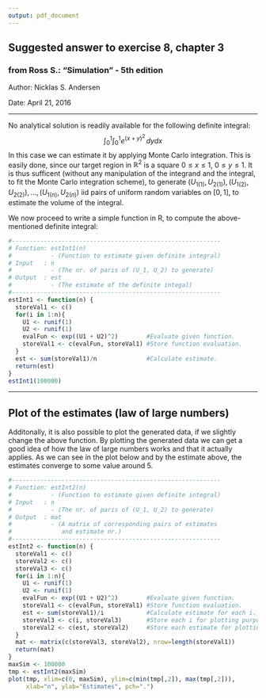 ```yaml
---
output: pdf_document
---
```

Suggested answer to exercise 8, chapter 3
---

### from Ross S.: "Simulation" - 5th edition

####### Author: Nicklas S. Andersen
####### Date: April 21, 2016

------

No analytical solution is readily available for the following definite integral:
$$\int_{0}^{1}\int_{0}^{1} e^{(x+y)^2}\,dydx$$
In this case we can estimate it by applying Monte Carlo integration. This is easily done, since our target region in $\mathbb{R}^2$ is a square $0 \leq x \leq 1$, $0 \leq y \leq 1$. It is thus sufficent (without any manipulation of the integrand and the integral, to fit the Monte Carlo integration scheme), to generate $(U_{1(1)}, U_{2(1)}), (U_{1(2)},U_{2(2)}),. . .,(U_{1(n)},U_{2(n)})$ iid pairs of uniform random variables on $\left[0, 1\right]$, to estimate the volume of the integral.

We now proceed to write a simple function in R, to compute the above-mentioned definite integral:
```r
#-----------------------------------------------------------
# Function: estInt1(n) 
#           - (Function to estimate given definite integral)
# Input   : n
#           - (The nr. of paris of (U_1, U_2) to generate)
# Output  : est
#           - (The estimate of the definite integal)
#-----------------------------------------------------------
estInt1 <- function(n) {          
  storeVal1 <- c()
  for(i in 1:n){
    U1 <- runif(1)                    
    U2 <- runif(1)
    evalFun <- exp((U1 + U2)^2)        #Evaluate given function.
    storeVal1 <- c(evalFun, storeVal1) #Store function evaluation. 
  }
  est <- sum(storeVal1)/n              #Calculate estimate.
  return(est)
}
estInt1(100000)
```

------

Plot of the estimates (law of large numbers)
---

Additonally, it is also possible to plot the generated data, if we slightly change the above function. By plotting the generated data we can get a good idea of how the law of large numbers works and that it actually applies. As we can see in the plot below and by the estimate above, the estimates converge to some value around $5$. 
```r
#-----------------------------------------------------------
# Function: estInt2(n) 
#           - (Function to estimate given definite integral)
# Input   : n
#           - (The nr. of paris of (U_1, U_2) to generate)
# Output  : mat
#           - (A matrix of corresponding pairs of estimates
#              and estimate nr.)
#-----------------------------------------------------------
estInt2 <- function(n) {          
  storeVal1 <- c()
  storeVal2 <- c()
  storeVal3 <- c()
  for(i in 1:n){
    U1 <- runif(1)                    
    U2 <- runif(1)
    evalFun <- exp((U1 + U2)^2)        #Evaluate given function.
    storeVal1 <- c(evalFun, storeVal1) #Store function evaluation. 
    est <- sum(storeVal1)/i            #Calculate estimate for each i.
    storeVal3 <- c(i, storeVal3)       #Store each i for plotting purposes.
    storeVal2 <- c(est, storeVal2)     #Store each estimate for plotting purposes.
  }
  mat <- matrix(c(storeVal3, storeVal2), nrow=length(storeVal1))
  return(mat)
}
maxSim <- 100000
tmp <- estInt2(maxSim)
plot(tmp, xlim=c(0, maxSim), ylim=c(min(tmp[,2]), max(tmp[,2])),
     xlab="n", ylab="Estimates", pch=".")
```